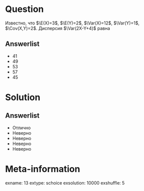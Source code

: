 Question
========
  Известно, что $\E(X)=3$, $\E(Y)=2$, $\Var(X)=12$, $\Var(Y)=1$, $\Cov(X,Y)=2$. Дисперсия $\Var(2X-Y+4)$ равна
  

Answerlist
----------
*  41
*  49
*  53
*  57
*  45

Solution
========

Answerlist
----------
*  Отлично
*  Неверно
*  Неверно
*  Неверно
*  Неверно

Meta-information
================
exname: 13
extype: schoice
exsolution: 10000
exshuffle: 5
